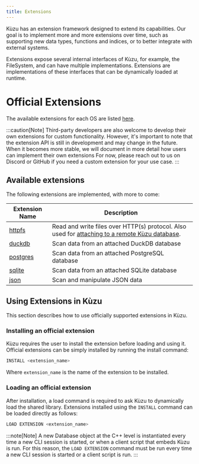 ```yaml
---
title: Extensions
---
```



Kùzu has an extension framework designed to extend its capabilities. Our goal is to implement
more and more extensions over time, such as supporting new data types, functions and
indices, or to better integrate with external systems.

Extensions expose several internal interfaces of Kùzu, for example, the FileSystem, and can have
multiple implementations. Extensions are implementations of these interfaces that can be
dynamically loaded at runtime.


# Official Extensions

The available extensions for each OS are listed [here](https://extension.kuzudb.com/).

:::caution[Note]
Third-party developers are also welcome to develop their own extensions for custom functionality.
However, it's important to note that the extension API is still in development and may change in the future.
When it becomes more stable, we will document in more detail how users can implement their own extensions
For now, please reach out to us on Discord or GitHub if you need a custom extension for your use case.
:::

## Available extensions

The following extensions are implemented, with more to come:

| Extension Name | Description |
|----------|----------|
| [httpfs](/extensions/httpfs) | Read and write files over HTTP(s) protocol. Also used for [attaching to a remote Kùzu database](/extensions/attach/kuzu). |
| [duckdb](/extensions/attach) | Scan data from an attached DuckDB database |
| [postgres](/extensions/attach) | Scan data from an attached PostgreSQL database |
| [sqlite](/extensions/attach) | Scan data from an attached SQLite database |
| [json](/extensions/json) | Scan and manipulate JSON data |

## Using Extensions in Kùzu

This section describes how to use officially supported extensions in Kùzu.

### Installing an official extension

Kùzu requires the user to install the extension before loading and using it.
Official extensions can be simply installed by running the install command:

```sql
INSTALL <extension_name>
```

Where `extension_name` is the name of the extension to be installed.

### Loading an official extension
After installation, a load command is required to ask Kùzu to dynamically load the shared library.
Extensions installed using the `INSTALL` command can be loaded directly as follows: 

```sql
LOAD EXTENSION <extension_name>
```

:::note[Note]
A new Database object at the C++ level is instantiated every time a new CLI session is started, or
when a client script that embeds Kùzu is run. For this reason, the `LOAD EXTENSION` command must be
run every time a new CLI session is started or a client script is run.
:::
